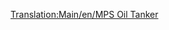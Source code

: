 [[Translation:Main/en/MPS Oil Tanker]]{{en/-}}{{Template:Bateau/Fr
|Nom=Pétrolier MPS
|Image=[[File:en/OilTanker.png|MPS Oil Tanker]]
|Coût=30 465£ (60 930$)
|Vitesse=24 km/h (15 mph) 	
|Entretien=2 296£ (4 592̂$)
|Conception=1928
|Vie=30
|Capacité=220000 litres de pétrole
|Description=Le pétrolier MPS est très lent, mais a une grande capacité conçue pour transporter du pétrole.
|Réalité=Fictif.
}}